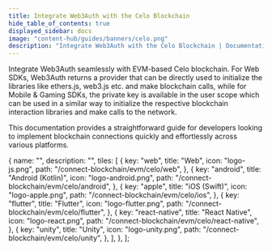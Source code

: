 ```yaml
---
title: Integrate Web3Auth with the Celo Blockchain
hide_table_of_contents: true
displayed_sidebar: docs
image: "content-hub/guides/banners/celo.png"
description: "Integrate Web3Auth with the Celo Blockchain | Documentation - Web3Auth"
---
```



<SEO
  title="Integrate Web3Auth with the Celo Blockchain"
  description="Integrate Web3Auth with the Celo Blockchain | Documentation - Web3Auth"
  image="https://web3auth.io/docs/content-hub/guides/banners/celo.png"
  slug="/connect-blockchain/evm/celo"
/>

Integrate Web3Auth seamlessly with EVM-based Celo blockchain. For Web SDKs, Web3Auth returns a provider that can be directly used to initialize the
libraries like ethers.js, web3.js etc. and make blockchain calls, while for Mobile & Gaming SDKs, the private key is available in the user scope which
can be used in a similar way to initialize the respective blockchain interaction libraries and make calls to the network.

This documentation provides a straightforward guide for developers looking to implement blockchain connections quickly and effortlessly across various
platforms.

  {
    name: "",
    description: "",
    tiles: [
      {
        key: "web",
        title: "Web",
        icon: "logo-js.png",
        path: "/connect-blockchain/evm/celo/web",
      },
      {
        key: "android",
        title: "Android (Kotlin)",
        icon: "logo-android.png",
        path: "/connect-blockchain/evm/celo/android",
      },
      {
        key: "apple",
        title: "iOS (Swift)",
        icon: "logo-apple.png",
        path: "/connect-blockchain/evm/celo/ios",
      },
      {
        key: "flutter",
        title: "Flutter",
        icon: "logo-flutter.png",
        path: "/connect-blockchain/evm/celo/flutter",
      },
      {
        key: "react-native",
        title: "React Native",
        icon: "logo-react.png",
        path: "/connect-blockchain/evm/celo/react-native",
      },
      {
        key: "unity",
        title: "Unity",
        icon: "logo-unity.png",
        path: "/connect-blockchain/evm/celo/unity",
      },
    ],
  },
];

<Tiles tileGroups={Celo} />
